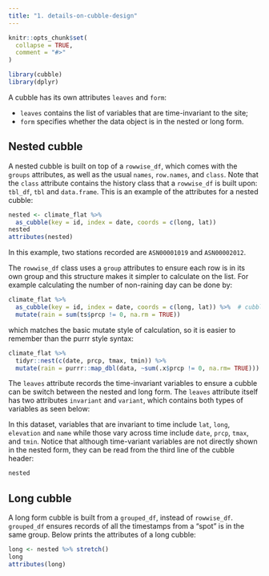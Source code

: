```yaml
---
title: "1. details-on-cubble-design"
---
```


```r
knitr::opts_chunk$set(
  collapse = TRUE,
  comment = "#>"
)
```

```r
library(cubble)
library(dplyr)
```

A cubble has its own attributes `leaves` and `form`: 

* `leaves` contains the list of variables that are time-invariant to the site; 
* `form` specifies whether the data object is in the nested or long form. 

## Nested cubble

A nested cubble is built on top of a `rowwise_df`, which comes with the `groups` attributes, as well as the usual `names`, `row.names`, and `class`. Note that the `class` attribute contains the history class that a `rowwise_df` is built upon: `tbl_df`, `tbl` and `data.frame`. This is an example of the attributes for a nested cubble: 

```r
nested <- climate_flat %>% 
  as_cubble(key = id, index = date, coords = c(long, lat))
nested
attributes(nested)
```

In this example, two stations recorded are `ASN00001019` and `ASN00002012`. 

The `rowwise_df` class uses a `group` attributes to ensure each row is in its own group and this structure makes it simpler to calculate on the list. For example calculating the number of non-raining day can be done by: 

```r
climate_flat %>%
  as_cubble(key = id, index = date, coords = c(long, lat)) %>%  # cubble names the list-column as `ts` rather than `data`
  mutate(rain = sum(ts$prcp != 0, na.rm = TRUE))
```

which matches the basic mutate style of calculation, so it is easier to remember than the purrr style syntax: 

```r
climate_flat %>% 
  tidyr::nest(c(date, prcp, tmax, tmin)) %>% 
  mutate(rain = purrr::map_dbl(data, ~sum(.x$prcp != 0, na.rm= TRUE)))
```

The `leaves` attribute records the time-invariant variables to ensure a cubble can be switch between the nested and long form. The `leaves` attribute itself has two attributes `invariant` and `variant`, which contains both types of variables as seen below: 

In this dataset, variables that are invariant to time include `lat`, `long`, `elevation` and `name` while those vary across time include `date`, `prcp`, `tmax`, and `tmin`. Notice that although time-variant variables are not directly shown in the nested form, they can be read from the third line of the cubble header:

```r
nested
```


## Long cubble

A long form cubble is built from a `grouped_df`, instead of `rowwise_df`. `grouped_df` ensures records of all the timestamps from a "spot" is in the same group. Below prints the attributes of a long cubble:

```r
long <- nested %>% stretch()
long
attributes(long)
```
